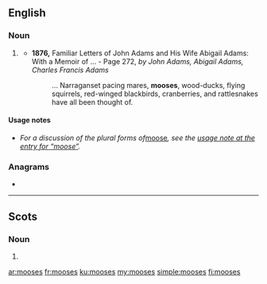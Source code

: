 {{also|Mooses}}
==English==

===Noun===
{{head|en|noun plural form}}

# {{label|en|dated|rare}} {{plural of|moose|lang=en}}
#* '''1876,''' Familiar Letters of John Adams and His Wife Abigail Adams: With a Memoir of ... - Page 272, ''by John Adams, Abigail Adams, Charles Francis Adams''
#*: ... Narraganset pacing mares, '''mooses''', wood-ducks, flying squirrels, red-winged blackbirds, cranberries, and rattlesnakes have all been thought of.

====Usage notes====
* ''For a discussion of the plural forms of ''[[moose]]'', see the [[moose#Usage notes|usage note at the entry for “moose”]].''

===Anagrams===
* {{l|en|osmose}}

----

==Scots==

===Noun===
{{head|sco|noun plural form}}

# {{plural of|moose|lang=sco}}

[[ar:mooses]]
[[fr:mooses]]
[[ku:mooses]]
[[my:mooses]]
[[simple:mooses]]
[[fi:mooses]]